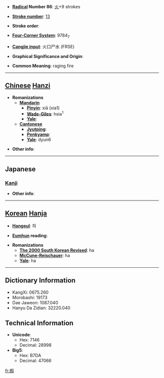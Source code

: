 * '''[[Wiktionary:Chinese radical index| Radical]] Number 86''': [[Wiktionary:Chinese radical index 火|火]]+9 strokes

* '''[[Wiktionary:Chinese total strokes index|Stroke number]]''': [[Wiktionary:Chinese total strokes index 13|13]]

* '''Stroke order''': 

* '''[[Wiktionary:Chinese four corner index|Four-Corner System]]''': 9784<sub>7</sub>

* '''[[Wiktionary:Chinese Cangjie index|Cangjie input]]''': 火口尸水 (FRSE)

* '''Graphical Significance and Origin''': 

* '''Common Meaning''': raging fire

----

== [[Chinese]] [[Hanzi]] ==

* '''Romanizations'''
** '''[[Mandarin]]'''
*** '''[[Pinyin]]''': xiā (xia1)
*** '''[[Wade-Giles]]''': hsia<sup>1</sup>
*** '''[[Yale]]''': 
** '''[[Cantonese]]'''
*** '''[[Jyutping]]''':
*** '''[[Penkyamp]]''': 
*** '''[[Yale]]''': dyun6

* '''Other info''': 

----

==Japanese==
===[[Kanji]]===
{{kanji|on readings=[[か]] (ka), [[け]] (ke)|kun readings=[[あつい]] (atsui)}}

* '''Other info''':  

----

== [[Korean]] [[Hanja]] ==

* '''[[Hangeul]]''': 하

* '''[[Eumhun]] reading''': 

* '''Romanizations'''
** '''[[The 2000 South Korean Revised Romanization|The 2000 South Korean Revised]]''': ha
** '''[[McCune-Reischauer]]''': ha
** '''[[Yale]]''': ha

----

== Dictionary Information ==

* KangXi: 0675.260
* Morobashi: 19173
* Dae Jaweon: 1087.040
* Hanyu Da Zidian: 32220.040

== Technical Information ==

* '''Unicode''':
** Hex: 7146
** Decimal: 28998
* '''Big5''':
** Hex: B7DA
** Decimal: 47066

[[fr:煆]]